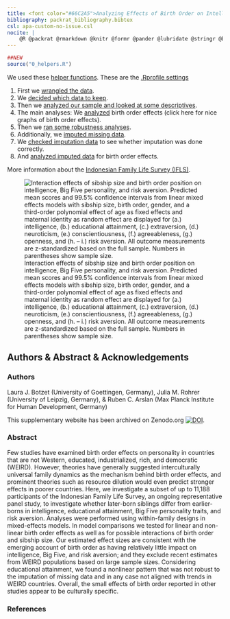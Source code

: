 ```yaml
---
title: <font color="#66C2A5">Analyzing Effects of Birth Order on Intelligence, Educational Attainment, Big Five, and Risk Aversion in an Indonesian Sample</font>
bibliography: packrat_bibliography.bibtex
csl: apa-custom-no-issue.csl
nocite: |
    @R @packrat @rmarkdown @knitr @formr @pander @lubridate @stringr @broom @effects @ggplot2 @tidyr @dplyr @formatR @devtools @haven @GPArotation @psych @lavaan @Hmisc @plyr @apaTables @lme4 @lmerTest @forcats @cowplot @gridExtra
---
```




```r
##NEW
source("0_helpers.R")
```

<div class="row">

<div class="col-md-5">

We used these [helper functions](0_helpers.html). These are the [.Rprofile settings](.Rprofile.html)

1. First we [wrangled the data](1_data_import.html).
2. We [decided which data to keep](2_inclusion.html).
3. Then we [analyzed our sample and looked at some descriptives](3_sample_analyses.html).
4. The main analyses: We [analyzed](4_analyses.html) birth order effects (click here for nice graphs of birth order effects).
5. Then we [ran some robustness analyses](4_analyses_robust.html).
6. Additionally, we [imputed missing data](3_imputation.html).
7. We [checked imputation data](3_imputation_check.html) to see whether imputation was done correctly.
8. And [analyzed imputed data](4_analyses_imputed_data.html) for birth order effects.

More information about the [Indonesian Family Life Survey (IFLS)](http://www.rand.org/labor/FLS/IFLS.html).

</div>

<div class="col-md-6 col-md-offset-1">
![Interaction effects of sibship size and birth order position on intelligence, Big Five personality, and risk aversion. Predicted mean scores and 99.5% confidence intervals from linear mixed effects models with sibship size, birth order, gender, and a third-order polynomial effect of age as fixed effects and maternal identity as random effect are displayed for (a.) intelligence, (b.) educational attainment, (c.) extraversion, (d.) neuroticism, (e.) conscientiousness, (f.) agreeableness, (g.) openness, and (h. – i.) risk aversion. All outcome measurements are z-standardized based on the full sample. Numbers in parentheses show sample size.](plot1_final.png)
</div>

</div>
<div class="clearfix"></div>

## Authors & Abstract & Acknowledgements {.tabset .tabset-sticky}

### Authors
Laura J. Botzet (University of Goettingen, Germany), Julia M. Rohrer (University of Leipzig, Germany), & Ruben C. Arslan (Max Planck Institute for Human Development, Germany)


This supplementary website has been archived on Zenodo.org [![DOI]()]().


### Abstract
Few studies have examined birth order effects on personality in countries that are not Western, educated, industrialized, rich, and democratic (WEIRD). However, theories have generally suggested interculturally universal family dynamics as the mechanism behind birth order effects, and prominent theories such as resource dilution would even predict stronger effects in poorer countries. Here, we investigate a subset of up to 11,188 participants of the Indonesian Family Life Survey, an ongoing representative panel study, to investigate whether later-born siblings differ from earlier-borns in intelligence, educational attainment, Big Five personality traits, and risk aversion. Analyses were performed using within-family designs in mixed-effects models. In model comparisons we tested for linear and non-linear birth order effects as well as for possible interactions of birth order and sibship size. Our estimated effect sizes are consistent with the emerging account of birth order as having relatively little impact on intelligence, Big Five, and risk aversion; and they exclude recent estimates from WEIRD populations based on large sample sizes. Considering educational attainment, we found a nonlinear pattern that was not robust to the imputation of missing data and in any case not aligned with trends in WEIRD countries. Overall, the small effects of birth order reported in other studies appear to be culturally specific. 


### References

